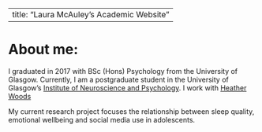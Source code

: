 
---
title: "Laura McAuley's Academic Website"
---

# About me:
I graduated in 2017 with BSc (Hons) Psychology from the University of Glasgow. Currently, I am a postgraduate student in the University of Glasgow's
[Institute of Neuroscience and Psychology](http://www.gla.ac.uk/researchinstitutes/neurosciencepsychology/).
I work with [Heather Woods](https://www.gla.ac.uk/schools/psychology/staff/heatherwoods)

My current research project focuses the relationship between sleep quality, emotional wellbeing and social media use in adolescents.


